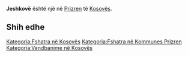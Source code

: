 {{Fshat në 
 | Emri                = Jeshkovë
 | EmriAlt                = 
 | NAME_SHORT_FORM=      
 | NAME_GENERIC=      
 | NAME_SORT_NAME_RO=      JESHKOVE
 | FULL_NAME_RO = Jeshkovë
 | FULL_NAME_ND_RO=Jeshkove
 | SORT_NAME_RG=JESHKOVE
 | FULL_NAME_RG=Jeshkovë
 | FULL_NAME_ND_RG=Jeshkove
 | SRP_NAME_SHORT_FORM=      
 | SRP_NAME_GENERIC=      
 | SRP_NAME_SORT_NAME_RO=      
 | SRP_FULL_NAME_RO = 
 | SRP_FULL_NAME_ND_RO=
 | SRP_SORT_NAME_RG=
 | SRP_FULL_NAME_RG=
 | SRP_FULL_NAME_ND_RG=
 | Emri (Rasa dhanore) = 
 | Figura              = 
 | Shteti              = Kosovo
 | Komuna              = Prizren
 | Kodi postar         = 
 | Sipërfaqja          = 

 | Popullsia           = 

 | Regj. i popullsisë  = 
 | Dend. e popullsisë  = 
 | Faqja zyrtare       = 
 <!--- Koordinatat ----> 
 | Gjerësia            = 42.161944
 | Gjatësia            = 20.702778
 | Lartësia            = 
}}
'''Jeshkovë''' është një [[]] në [[Prizren]] të [[Kosovës]].

<!-- == Gjeografia == -->
<!-- == Historia == -->
<!-- == Demografia == -->
== Shih edhe ==
{{Komuna Prizren}}
{{Kosovo-Administrata-Cung}}

[[Kategoria:Fshatra në Kosovës]]
[[Kategoria:Fshatra në Kommunes Prizren]]
[[Kategoria:Vendbanime në Kosovës]]